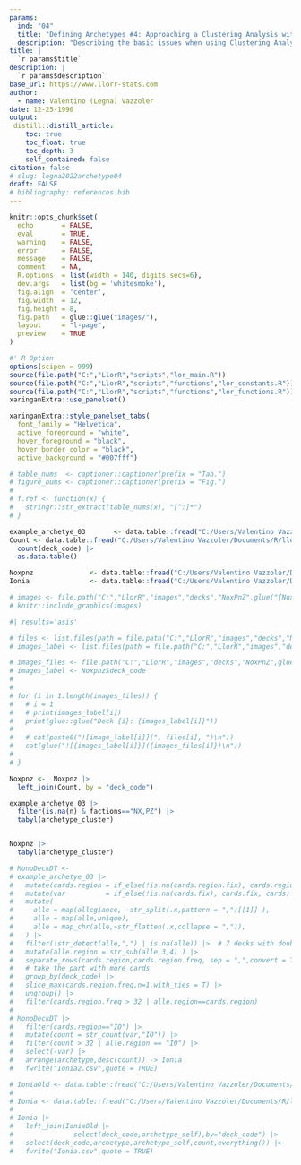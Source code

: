 ```yaml
---
params:
  ind: "04"
  title: "Defining Archetypes #4: Approaching a Clustering Analysis with a Season worth of Data"
  description: "Describing the basic issues when using Clustering Analysis with a bigger dataset and a possible solution in the context of Legends of Runeterra decks."
title: | 
  `r params$title`
description: |
  `r params$description`
base_url: https://www.llorr-stats.com
author:
  - name: Valentino (Legna) Vazzoler
date: 12-25-1990
output:
 distill::distill_article:
    toc: true
    toc_float: true
    toc_depth: 3
    self_contained: false
citation: false
# slug: legna2022archetype04
draft: FALSE
# bibliography: references.bib
---
```


```r
knitr::opts_chunk$set(
  echo       = FALSE,
  eval       = TRUE,
  warning    = FALSE,
  error      = FALSE,
  message    = FALSE,
  comment    = NA,
  R.options  = list(width = 140, digits.secs=6),
  dev.args   = list(bg = 'whitesmoke'),
  fig.align  = 'center',
  fig.width  = 12,
  fig.height = 8,
  fig.path   = glue::glue("images/"),
  layout     = "l-page",
  preview    = TRUE
)

#' R Option
options(scipen = 999)
source(file.path("C:","LlorR","scripts","lor_main.R"))
source(file.path("C:","LlorR","scripts","functions","lor_constants.R"))
source(file.path("C:","LlorR","scripts","functions","lor_functions.R"))
xaringanExtra::use_panelset()
```

```r
xaringanExtra::style_panelset_tabs(
  font_family = "Helvetica",
  active_foreground = "white",
  hover_foreground = "black",
  hover_border_color = "black",
  active_background = "#007fff")
```

```r
# table_nums  <- captioner::captioner(prefix = "Tab.")
# figure_nums <- captioner::captioner(prefix = "Fig.")
# 
# f.ref <- function(x) {
#   stringr::str_extract(table_nums(x), "[^:]*")
# }
```

```r
example_archetye_03       <- data.table::fread("C:/Users/Valentino Vazzoler/Documents/R/llorr-website/data/example_archetye_03.csv",na.strings = c("",NA))
Count <- data.table::fread("C:/Users/Valentino Vazzoler/Documents/R/llorr-website/data/example_archetye_03_games.csv",na.strings = c("",NA)) |>
  count(deck_code) |>
  as.data.table()

Noxpnz              <- data.table::fread("C:/Users/Valentino Vazzoler/Documents/R/llorr-website/data/NoxPnZ.csv",na.strings = c("",NA))
Ionia               <- data.table::fread("C:/Users/Valentino Vazzoler/Documents/R/llorr-website/data/Ionia.csv",na.strings = c("",NA))
```

```r
# images <- file.path("C:","LlorR","images","decks","NoxPnZ",glue("{Noxpnz$deck_code}.png"))
# knitr::include_graphics(images)

#| results='asis'

# files <- list.files(path = file.path("C:","LlorR","images","decks","NoxPnZ"), pattern = "png", full.names = TRUE)
# images_label <- list.files(path = file.path("C:","LlorR","images","decks","NoxPnZ"), pattern = "png", full.names = FALSE)

# images_files <- file.path("C:","LlorR","images","decks","NoxPnZ",glue("{Noxpnz$deck_code}.png"))
# images_label <- Noxpnz$deck_code
# 
# 
# for (i in 1:length(images_files)) {
#   # i = 1
#   # print(images_label[i])
#   print(glue::glue("Deck {i}: {images_label[i]}"))
#   
#   # cat(paste0("![image_label[i]](", files[i], ")\n"))
#   cat(glue("![{images_label[i]}]({images_files[i]})\n"))
#   
# }
```

```r
Noxpnz <-  Noxpnz |>
  left_join(Count, by = "deck_code")

example_archetye_03 |>
  filter(is.na(n) & factions=="NX,PZ") |>
  tabyl(archetype_cluster)


Noxpnz |>
  tabyl(archetype_cluster)

```


```r
# MonoDeckDT <-
# example_archetye_03 |>
#   mutate(cards.region = if_else(!is.na(cards.region.fix), cards.region.fix, cards.region ) )  |>
#   mutate(var          = if_else(!is.na(cards.fix), cards.fix, cards) )  |>
#   mutate(
#     alle = map(allegiance, ~str_split(.x,pattern = ",")[[1]] ),
#     alle = map(alle,unique),
#     alle = map_chr(alle,~str_flatten(.x,collapse = ",")),
#   ) |>
#   filter(!str_detect(alle,",") | is.na(alle)) |>  # 7 decks with double Allegiance
#   mutate(alle.region = str_sub(alle,3,4) ) |>
#   separate_rows(cards.region,cards.region.freq, sep = ",",convert = T ) |>
#   # take the part with more cards
#   group_by(deck_code) |>
#   slice_max(cards.region.freq,n=1,with_ties = T) |>
#   ungroup() |>
#   filter(cards.region.freq > 32 | alle.region==cards.region)
# 
# MonoDeckDT |>
#   filter(cards.region=="IO") |>
#   mutate(count = str_count(var,"IO")) |>
#   filter(count > 32 | alle.region == "IO") |>
#   select(-var) |>
#   arrange(archetype,desc(count)) -> Ionia
#   fwrite("Ionia2.csv",quote = TRUE)

# IoniaOld <- data.table::fread("C:/Users/Valentino Vazzoler/Documents/R/llorr-website/data/Ionia.csv",na.strings = c("",NA))
# 
# Ionia <- data.table::fread("C:/Users/Valentino Vazzoler/Documents/R/llorr-website/data/Ionia2.csv",na.strings = c("",NA))
# 
# Ionia |>
#   left_join(IoniaOld |>
#               select(deck_code,archetype_self),by="deck_code") |>
#   select(deck_code,archetype,archetype_self,count,everything()) |>
#   fwrite("Ionia.csv",quote = TRUE)
```

